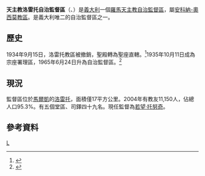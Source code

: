 {{Infobox Roman Catholic diocese
|Roman Catholic Diocese of = 天主教洛雷托自治監督區
|Latin name of diocese = Praelatura Territorialis ab Alma Domo Lauretana
|image =Basilica Pontificia della Santa Casa di Loreto.jpg
|caption =[[聖家聖殿_(洛雷托)|聖家聖殿]]
|location = [[義大利|義大利]]
|territory = [[馬爾凱|馬爾凱]]
|population = 11,150
|rite = 拉丁禮
|patron = 
|province = 安科納-奧西莫
|established = 1935年
|cathedral = [[聖家聖殿_(洛雷托)|聖家聖殿]]
|副主教座堂 =
|leadership = 監督
|website =http://www.santuarioloreto.it/
|教宗 = 
|metropolitan =若望·托努奇
|ordinary = 
|coadjutor bishop = 
|emeritus = 
}}
'''天主教洛雷托自治監督區'''（{{lang-la|Praelatura Territorialis ab Alma Domo Lauretana}}、{{lang-it|Prelatura Territoriale di Loreto}}）是[[義大利|義大利]]一個[[羅馬天主教|羅馬天主教]][[自治監督區|自治監督區]]，屬[[天主教安科納-奧西莫總教區|安科納-奧西莫教區]]。是義大利唯二的自治監督區之一。

==歷史==
1934年9月15日，洛雷托教區被撤銷，聖殿轉為聖座直轄。<ref>{{cite journal
|journal=[[宗座公報|宗座公報]]
|publisher=梵蒂岡出版社
|date=1934年
|volume=26
|title=''Lauretanae Basilicae''
|page=578
|url=http://www.vatican.va/archive/aas/documents/AAS%2018%20%5B1926%5D%20-%20ocr.pdf
|access-date=2014-03-16
|archive-date=2010-03-27
|archive-url=https://web.archive.org/web/20100327071027/http://www.vatican.va/archive/aas/documents/AAS%2018%20%5B1926%5D%20-%20ocr.pdf
|dead-url=no
}}</ref>1935年10月11日成為宗座署理區，1965年6月24日升為自治監督區。<ref>{{Cite web |url=http://www.vatican.va/holy_father/paul_vi/apost_constitutions/documents/hf_p-vi_apc_19650624_lauretanae_lt.html |title=升為自治監督區的宗座憲令 |access-date=2014-03-16 |archive-date=2014-02-03 |archive-url=https://web.archive.org/web/20140203151042/http://www.vatican.va/holy_father/paul_vi/apost_constitutions/documents/hf_p-vi_apc_19650624_lauretanae_lt.html |dead-url=no }}</ref>

==現況==
監督區位於[[馬爾凱|馬爾凱]]的[[洛雷托_(安科纳省)|洛雷托]]，面積僅17平方公里。2004年有教友11,150人，佔總人口95.3%。有五個堂區、司鐸四十九名。現任監督為[[若望·托努奇|若望·托努奇]]。

==參考資料==
{{reflist}}

{{意大利天主教教區}}

[[Category:意大利天主教教區|L]]